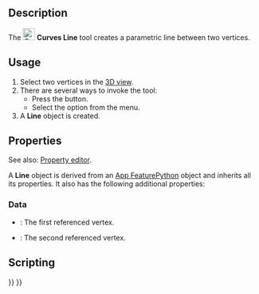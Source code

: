 <languages/>
<translate>

<!--T:1-->
{{Docnav
|
|[[Curves_EditableSpline|EditableSpline]]
|[[Curves_Workbench|Curves]]
|IconL=
|IconR=Curves_EditableSpline.svg
|IconC=Curves_workbench_icon.svg
}}

<!--T:2-->
{{GuiCommand
|Name=Curves Line
|MenuLocation=Curves → Parametric line
|Workbenches=[[Curves_Workbench|Curves]]
}}

==Description== <!--T:3-->

<!--T:4-->
The [[Image:Curves_Line.svg|24px]] '''Curves Line''' tool creates a parametric line between two vertices.

==Usage== <!--T:5-->

<!--T:6-->
# Select two vertices in the [[3D_View|3D view]].
# There are several ways to invoke the tool:
#* Press the {{Button|[[Image:Curves_Line.svg|16px]] [[Curves_Line|Parametric line]]}} button.
#* Select the {{MenuCommand|Curves → [[Image:Curves_Line.svg|16px]] Parametric line}} option from the menu.
# A '''Line''' object is created.

==Properties== <!--T:9-->

<!--T:12-->
See also: [[Property_editor|Property editor]].

<!--T:13-->
A '''Line''' object is derived from an [[App_FeaturePython|App FeaturePython]] object and inherits all its properties. It also has the following additional properties:

===Data=== <!--T:14-->

<!--T:15-->
{{TitleProperty|Line}}

<!--T:16-->
* {{PropertyData|Vertex1|LinkSub}}: The first referenced vertex.
* {{PropertyData|Vertex2|LinkSub}}: The second referenced vertex.

==Scripting== <!--T:10-->


<!--T:11-->
{{Docnav
|
|[[Curves_EditableSpline|EditableSpline]]
|[[Curves_Workbench|Curves]]
|IconL=
|IconR=Curves_EditableSpline.svg
|IconC=Curves_workbench_icon.svg
}}

</translate>
{{Curves Tools navi{{#translation:}}}}
{{Userdocnavi{{#translation:}}}}